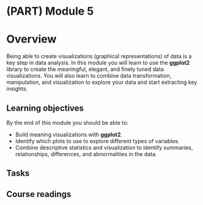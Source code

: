 # (PART) Module 5 {-}

# Overview

Being able to create visualizations (graphical representations) of data is a key step in data analysis. In this module you will learn to use the **ggplot2** library to create the meaningful, elegant, and finely tuned data visualizations. You will also learn to combine data transformation, manipulation, and visualization to explore your data and start extracting key insights.

## Learning objectives

By the end of this module you should be able to:

- Build meaning visualizations with **ggplot2**.
- Identify which plots to use to explore different types of variables.
- Combine descriptive statistics and visualization to identify summaries, relationships, differences, and abnormalities in the data. 

## Tasks


## Course readings
